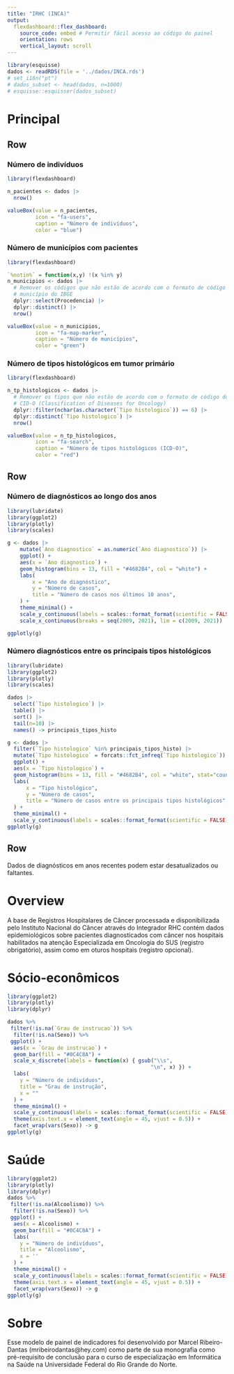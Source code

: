 ```yaml
---
title: "IRHC (INCA)"
output: 
  flexdashboard::flex_dashboard:
    source_code: embed # Permitir fácil acesso ao código do painel
    orientation: rows
    vertical_layout: scroll
---
```


```r
library(esquisse)
dados <- readRDS(file = '../dados/INCA.rds')
# set_i18n("pt")
# dados_subset <- head(dados, n=1000)
# esquisse::esquisser(dados_subset)
```

Principal
=============================
Row {data-width=150}
--------------------------------------
### Número de indivíduos
```r
library(flexdashboard)

n_pacientes <- dados |>
  nrow()

valueBox(value = n_pacientes,
         icon = "fa-users",
         caption = "Número de indivíduos",
         color = "blue")
```

### Número de municípios com pacientes
```r
library(flexdashboard)

`%notin%` = function(x,y) !(x %in% y)
n_municipios <- dados |>
  # Remover os códigos que não estão de acordo com o formato de código de
  # município do IBGE
  dplyr::select(Procedencia) |>
  dplyr::distinct() |>
  nrow()

valueBox(value = n_municipios,
         icon = "fa-map-marker",
         caption = "Número de municípios",
         color = "green")
```

### Número de tipos histológicos em tumor primário
```r
library(flexdashboard)

n_tp_histologicos <- dados |>
  # Remover os tipos que não estão de acordo com o formato de código do
  # CID-O (Classification of Diseases for Oncology)
  dplyr::filter(nchar(as.character(`Tipo histologico`)) == 6) |>
  dplyr::distinct(`Tipo histologico`) |>
  nrow()

valueBox(value = n_tp_histologicos,
         icon = "fa-search",
         caption = "Número de tipos histológicos (ICD-O)",
         color = "red")
```

Row
----------------------------------
### Número de diagnósticos ao longo dos anos
```r
library(lubridate)
library(ggplot2)
library(plotly)
library(scales)

g <- dados |>
    mutate(`Ano diagnostico` = as.numeric(`Ano diagnostico`)) |>
    ggplot() +
    aes(x = `Ano diagnostico`) +
    geom_histogram(bins = 13, fill = "#4682B4", col = "white") +
    labs(
        x = "Ano de diagnóstico",
        y = "Número de casos",
        title = "Número de casos nos últimos 10 anos",
    ) +
    theme_minimal() +
    scale_y_continuous(labels = scales::format_format(scientific = FALSE)) +
    scale_x_continuous(breaks = seq(2009, 2021), lim = c(2009, 2021))

ggplotly(g)
```

### Número diagnósticos entre os principais tipos histológicos
```r
library(lubridate)
library(ggplot2)
library(plotly)
library(scales)

dados |>
  select(`Tipo histologico`) |>
  table() |>
  sort() |>
  tail(n=10) |>
  names() -> principais_tipos_histo

g <- dados |>
  filter(`Tipo histologico` %in% principais_tipos_histo) |> 
  mutate(`Tipo histologico` = forcats::fct_infreq(`Tipo histologico`)) |> 
  ggplot() +
  aes(x = `Tipo histologico`) +
  geom_histogram(bins = 13, fill = "#4682B4", col = "white", stat="count") +
  labs(
      x = "Tipo histológico",
      y = "Número de casos",
      title = "Número de casos entre os principais tipos histológicos",
  ) +
  theme_minimal() +
  scale_y_continuous(labels = scales::format_format(scientific = FALSE))
ggplotly(g)
```


Row
--------------------------------------
Dados de diagnósticos em anos recentes podem estar desatualizados ou faltantes.

# Overview {.sidebar}
A base de Registros Hospitalares de Câncer processada e disponibilizada pelo Instituto Nacional do Câncer através do Integrador RHC contém dados epidemiológicos sobre pacientes diagnosticados com câncer nos hospitais habilitados na atenção Especializada em Oncologia do SUS (registro obrigatório), assim como em oturos hospitais (registro opcional).

# Sócio-econômicos {data-navmenu="Indicadores"}
```r
library(ggplot2)
library(plotly)
library(dplyr)

dados %>%
 filter(!is.na(`Grau de instrucao`)) %>%
  filter(!is.na(Sexo)) %>%
 ggplot() +
  aes(x = `Grau de instrucao`) +
  geom_bar(fill = "#0C4C8A") +
  scale_x_discrete(labels = function(x) { gsub("\\s",
                                              "\n", x) }) +
  labs(
    y = "Número de indivíduos",
    title = "Grau de instrução",
    x = ""
  ) +
  theme_minimal() +
  scale_y_continuous(labels = scales::format_format(scientific = FALSE)) +
  theme(axis.text.x = element_text(angle = 45, vjust = 0.5)) +
  facet_wrap(vars(Sexo)) -> g
ggplotly(g)
```

# Saúde {data-navmenu="Indicadores"}
```r
library(ggplot2)
library(plotly)
library(dplyr)
dados %>%
 filter(!is.na(Alcoolismo)) %>%
  filter(!is.na(Sexo)) %>%
 ggplot() +
  aes(x = Alcoolismo) +
  geom_bar(fill = "#0C4C8A") +
  labs(
    y = "Número de indivíduos",
    title = "Alcoolismo",
    x = ''
  ) +
  theme_minimal() +
  scale_y_continuous(labels = scales::format_format(scientific = FALSE)) +
  theme(axis.text.x = element_text(angle = 45, vjust = 0.5)) +
  facet_wrap(vars(Sexo)) -> g
ggplotly(g)
```

# Sobre
Esse modelo de painel de indicadores foi desenvolvido por Marcel Ribeiro-Dantas (mribeirodantas@hey.com) como parte de sua monografia como pré-requisito de conclusão para o curso de especialização em Informática na Saúde na Universidade Federal do Rio Grande do Norte.